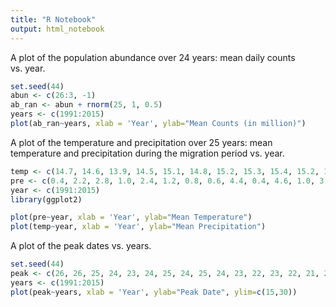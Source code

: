 ```yaml
---
title: "R Notebook"
output: html_notebook
---
```

A plot of the population abundance over 24 years: mean daily counts vs. year.

```r
set.seed(44)
abun <- c(26:3, -1)
ab_ran <- abun + rnorm(25, 1, 0.5)
years <- c(1991:2015)
plot(ab_ran~years, xlab = 'Year', ylab="Mean Counts (in million)")
```

A plot of the temperature and precipitation over 25 years: mean temperature and precipitation during the migration period vs. year.
```r
temp <- c(14.7, 14.6, 13.9, 14.5, 15.1, 14.8, 15.2, 15.3, 15.4, 15.2, 15.7, 15.6, 15.9, 16.3, 16.2, 16.4, 17.1, 17.0, 17.3, 17.5, 16.9, 17.8, 18.1, 17.7, 18.0) 
pre <- c(0.4, 2.2, 2.8, 1.0, 2.4, 1.2, 0.8, 0.6, 4.4, 0.4, 4.6, 1.0, 3.4, 5.5, 6.7, 1.0, 6.2, 1.0, 8.5, 10.0, 6.3, 5.9, 10.2, 8.9, 10.2)
year <- c(1991:2015)
library(ggplot2)

plot(pre~year, xlab = 'Year', ylab="Mean Temperature")
plot(temp~year, xlab = 'Year', ylab="Mean Precipitation")
```

A plot of the peak dates vs. years.
```r
set.seed(44)
peak <- c(26, 26, 25, 24, 23, 24, 25, 24, 25, 24, 23, 22, 23, 22, 21, 21, 23, 20, 20, 19, 18, 18, 17, 18, 17)
years <- c(1991:2015)
plot(peak~years, xlab = 'Year', ylab="Peak Date", ylim=c(15,30))
```
